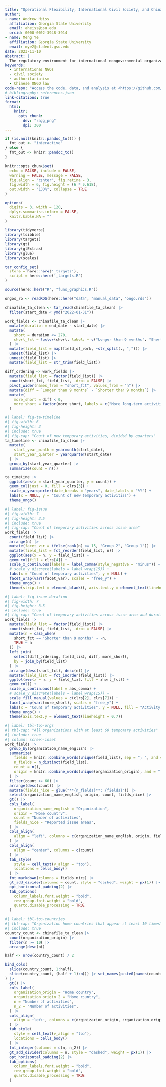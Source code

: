 ```yaml
---
title: "Operational Flexibility, International Civil Society, and China’s Overseas NGO Law"
author:
- name: Andrew Heiss
  affiliation: Georgia State University
  email: aheiss@gsu.edu
  orcid: 0000-0002-3948-3914
- name: Meng Ye
  affiliation: Georgia State University
  email: mye2@student.gsu.edu
date: 2023-11-10
abstract: |
  The regulatory environment for international nongovernmental organizations (INGOs) has become increasingly restricted. The level of restriction INGOs face in practice varies, however. INGOs working on non-contentious issues such as humanitarian aid tend to see less restriction than those working on more contentious issues like advocacy. In spite of these restrictions, contentious organizations are often able to continue their work by relying on their operational flexibility. In this paper we explore the sources of this operational flexibility to determine which organizational factors allow INGOs to work effectively under legal restrictions. China provides an excellent setting for testing our argument. Its 2017 Overseas NGO (ONGO) law created two avenues for operating in the country: hundreds of INGOs have obtained permanent formal registration and while thousands work through temporary activities lasting no more than one year. Using data on both (1) formal and temporary activities registration and (2) organization-level characteristics such as issue areas, funding sources, and other instrumental details, we examine what determines if an INGO registers formally or through temporary activities. Our results provide an empirical illustration of the practical effect of NGO restrictions on global civil society and how organizations can adapt to this new legal environment.
keywords:
  - international NGOs
  - civil society
  - authoritarianism
  - Chinese ONGO law
code-repo: "Access the code, data, and analysis at <https://github.com/andrewheiss/mulberry-monkey>"
# bibliography: references.json
link-citations: true
format: 
  html:
    knitr:
      opts_chunk:
        dev: "ragg_png"
        dpi: 300
---
```


```r
if (is.null(knitr::pandoc_to())) {
  fmt_out <- "interactive"
} else {
  fmt_out <- knitr::pandoc_to()
}

knitr::opts_chunk$set(
  echo = FALSE, include = FALSE,
  warning = FALSE, message = FALSE,
  fig.align = "center", fig.retina = 3,
  fig.width = 6, fig.height = (6 * 0.618),
  out.width = "100%", collapse = TRUE
)

options(
  digits = 3, width = 120,
  dplyr.summarise.inform = FALSE,
  knitr.kable.NA = ""
)
```

```r
library(tidyverse)
library(tsibble)
library(targets)
library(gt)
library(gtExtras)
library(glue)
library(scales)

tar_config_set(
  store = here::here('_targets'),
  script = here::here('_targets.R')
)

source(here::here("R", "funs_graphics.R"))

ongos_ro <- readRDS(here::here("data", "manual_data", "ongo.rds"))

chinafile_ta_clean <- tar_read(chinafile_ta_clean) |> 
  filter(start_date < ymd("2022-01-01"))

work_fields <- chinafile_ta_clean |> 
  mutate(duration = end_date - start_date) |> 
  mutate(
    short = duration <= 270,
    short_fct = factor(short, labels = c("Longer than 9 months", "Shorter than 9 months"), ordered = TRUE)
  ) |> 
  mutate(field_list = map(field_of_work, ~str_split(., ","))) |> 
  unnest(field_list) |> 
  unnest(field_list) |> 
  mutate(field_list = str_trim(field_list))

diff_ordering <- work_fields |> 
  mutate(field_list = factor(field_list)) |> 
  count(short_fct, field_list, .drop = FALSE) |> 
  pivot_wider(names_from = "short_fct", values_from = "n") |> 
  mutate(diff = `Longer than 9 months` - `Shorter than 9 months`) |> 
  mutate(
    more_short = diff < 0,
    more_short = factor(more_short, labels = c("More long-term activities", "More short-term activities"))
  )
```



```r
#| label: fig-ta-timeline
#| fig-width: 6
#| fig-height: 3
#| include: true
#| fig-cap: "Count of new temporary activities, divided by quarters"
ta_timeline <- chinafile_ta_clean |> 
  mutate(
    start_year_month = yearmonth(start_date),
    start_year_quarter = yearquarter(start_date)
  ) |> 
  group_by(start_year_quarter) |> 
  summarize(count = n())

ta_timeline |> 
  ggplot(aes(x = start_year_quarter, y = count)) +
  geom_col(just = 0, fill = clrs[3]) +
  scale_x_yearquarter(date_breaks = "years", date_labels = "%Y") +
  labs(x = NULL, y = "Count of new temporary activities") +
  theme_ongo()
```


```r
#| label: fig-issue
#| fig-width: 7
#| fig-height: 3.5
#| include: true
#| fig-cap: "Count of temporary activities across issue area"
work_fields |> 
  count(field_list) |>
  arrange(n) |> 
  mutate(facet_var = ifelse(rank(n) <= 15, "Group 2", "Group 1")) |> 
  mutate(field_list = fct_reorder(field_list, n)) |> 
  ggplot(aes(x = n, y = field_list)) +
  geom_col(fill = clrs[4]) +
  scale_x_continuous(labels = label_comma(style_negative = "minus")) +
  # scale_y_discrete(labels = label_wrap(15)) +
  labs(x = "Count of temporary activities", y = NULL) +
  facet_wrap(vars(facet_var), scales = "free_y") +
  theme_ongo() +
  theme(strip.text = element_blank(), axis.text.y = element_text(lineheight = 0.7))
```


```r
#| label: fig-issue-duration
#| fig-width: 7
#| fig-height: 3.5
#| include: true
#| fig-cap: "Count of temporary activities across issue area and duration of activity"
work_fields |> 
  mutate(field_list = factor(field_list)) |> 
  count(short_fct, field_list, .drop = FALSE) |> 
  mutate(n = case_when(
    short_fct == "Shorter than 9 months" ~ -n,
    TRUE ~ n
  )) |> 
  left_join(
    select(diff_ordering, field_list, diff, more_short),
    by = join_by(field_list)
  ) |> 
  arrange(desc(short_fct), desc(n)) |>
  mutate(field_list = fct_inorder(field_list)) |>
  ggplot(aes(x = n, y = field_list, fill = short_fct)) +
  geom_col() +
  scale_x_continuous(label = abs_comma) +
  # scale_y_discrete(labels = label_wrap(15)) +
  scale_fill_manual(values = c(clrs[2], clrs[7])) +
  facet_wrap(vars(more_short), scales = "free_y") +
  labs(x = "Count of temporary activities", y = NULL, fill = "Activity duration") +
  theme_ongo() +
  theme(axis.text.y = element_text(lineheight = 0.7))
```

```r
#| label: tbl-top-orgs
#| tbl-cap: "All organizations with at least 60 temporary activities"
#| include: true
#| column: screen-inset
work_fields |> 
  group_by(organization_name_english) |> 
  summarize(
    fields = knitr::combine_words(unique(field_list), sep = "; ", and = ""),
    n_fields = n_distinct(field_list),
    count = n(),
    origin = knitr::combine_words(unique(organization_origin), and = " and ")
  ) |> 
  filter(count >= 60) |> 
  arrange(desc(count)) |> 
  mutate(fields_nice = glue("**{n_fields}**: {fields}")) |> 
  select(organization_name_english, origin, count, fields_nice) |> 
  gt() |> 
  cols_label(
    organization_name_english = "Organization",
    origin = "Home country",
    count = "Number of activities",
    fields_nice = "Reported issue areas",
  ) |> 
  cols_align(
    align = "left", columns = c(organization_name_english, origin, fields_nice)
  ) |> 
  cols_align(
    align = "center", columns = c(count)
  ) |> 
  tab_style(
    style = cell_text(v_align = "top"),
    locations = cells_body()
  ) |> 
  fmt_markdown(columns = fields_nice) |>
  gt_add_divider(columns = count, style = "dashed", weight = px(1)) |> 
  opt_horizontal_padding(2) |> 
  tab_options(
    column_labels.font.weight = "bold",
    row_group.font.weight = "bold",
    quarto.disable_processing = TRUE
  )
```


```r
#| label: tbl-top-countries
#| tbl-cap: "Organization home countries that appear at least 10 times"
#| include: true
country_count <- chinafile_ta_clean |> 
  count(organization_origin) |> 
  filter(n >= 10) |> 
  arrange(desc(n))

half <- nrow(country_count) / 2

bind_cols(
  slice(country_count, 1:half),
  slice(country_count, (half + 1):n()) |> set_names(paste0(names(country_count), "_2"))
) |> 
  gt() |> 
  cols_label(
    organization_origin = "Home country",
    organization_origin_2 = "Home country",
    n = "Number of activities",
    n_2 = "Number of activities",
  ) |> 
  cols_align(
    align = "left", columns = c(organization_origin, organization_origin_2)
  ) |> 
  tab_style(
    style = cell_text(v_align = "top"),
    locations = cells_body()
  ) |> 
  fmt_integer(columns = c(n, n_2)) |> 
  gt_add_divider(columns = n, style = "dashed", weight = px(1)) |> 
  opt_horizontal_padding(2) |> 
  tab_options(
    column_labels.font.weight = "bold",
    row_group.font.weight = "bold",
    quarto.disable_processing = TRUE
  )
```

